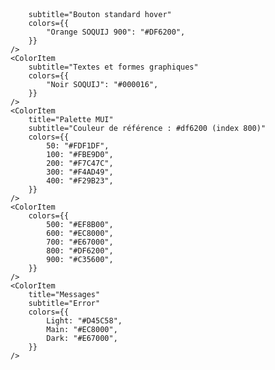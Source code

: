 
<Meta title="Couleurs" />

<ColorPalette>
    <ColorItem
        title="Couleurs identitaires"
        subtitle="Bouton standard"
        colors={{
            "Orange SOQUIJ": "#DF6200",
        }}
    />
    <ColorItem

        subtitle="Bouton standard hover"
        colors={{
            "Orange SOQUIJ 900": "#DF6200",
        }}
    /> 
    <ColorItem
        subtitle="Textes et formes graphiques"
        colors={{
            "Noir SOQUIJ": "#000016",
        }}
    />        
    <ColorItem
        title="Palette MUI"
        subtitle="Couleur de référence : #df6200 (index 800)"
        colors={{
            50: "#FDF1DF",
            100: "#FBE9D0",
            200: "#F7C47C",
            300: "#F4AD49",
            400: "#F29B23",
        }}
    />
    <ColorItem
        colors={{
            500: "#EF8B00",
            600: "#EC8000",
            700: "#E67000",
            800: "#DF6200",
            900: "#C35600",
        }}
    />
    <ColorItem
        title="Messages"
        subtitle="Error"
        colors={{
            Light: "#D45C58",
            Main: "#EC8000",
            Dark: "#E67000",
        }}
    />

</ColorPalette>